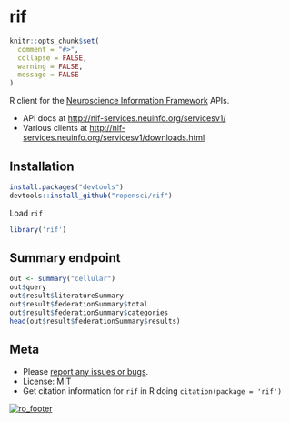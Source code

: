 rif
=========

```r
knitr::opts_chunk$set(
  comment = "#>",
  collapse = FALSE,
  warning = FALSE,
  message = FALSE
)
```

R client for the [Neuroscience Information Framework](http://www.neuinfo.org/) APIs.

* API docs at [http://nif-services.neuinfo.org/servicesv1/](http://nif-services.neuinfo.org/servicesv1/)
* Various clients at [http://nif-services.neuinfo.org/servicesv1/downloads.html](http://nif-services.neuinfo.org/servicesv1/downloads.html)

## Installation

```r
install.packages("devtools")
devtools::install_github("ropensci/rif")
```

Load `rif`

```r
library('rif')
```

## Summary endpoint

```r
out <- summary("cellular")
out$query
out$result$literatureSummary
out$result$federationSummary$total
out$result$federationSummary$categories
head(out$result$federationSummary$results)
```

## Meta

* Please [report any issues or bugs](https://github.com/ropensci/rif/issues).
* License: MIT
* Get citation information for `rif` in R doing `citation(package = 'rif')`

[![ro_footer](http://ropensci.org/public_images/github_footer.png)](http://ropensci.org)
